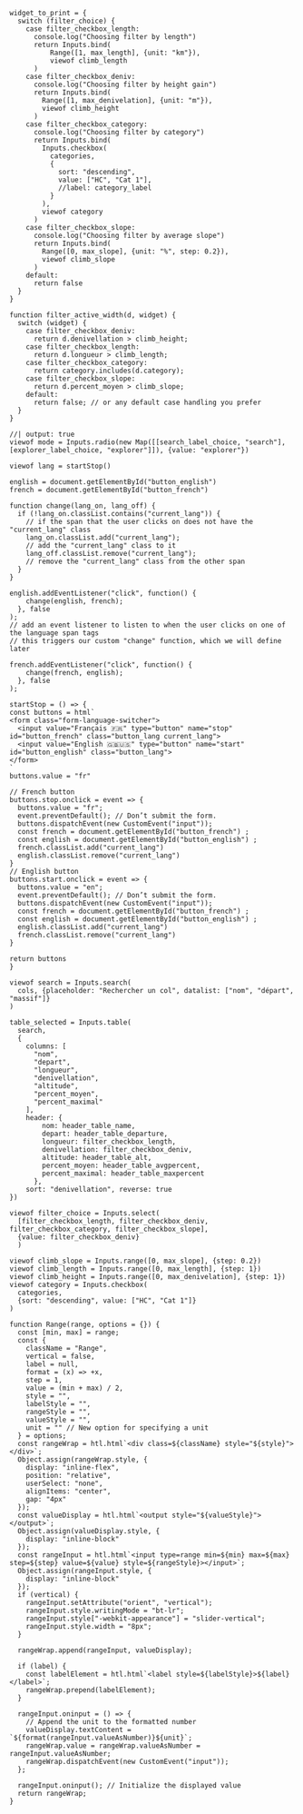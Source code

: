 
```ojs
widget_to_print = {
  switch (filter_choice) {
    case filter_checkbox_length:
      console.log("Choosing filter by length")
      return Inputs.bind(
          Range([1, max_length], {unit: "km"}),
          viewof climb_length
      )
    case filter_checkbox_deniv:
      console.log("Choosing filter by height gain")
      return Inputs.bind(
        Range([1, max_denivelation], {unit: "m"}),
        viewof climb_height
      )
    case filter_checkbox_category:
      console.log("Choosing filter by category")
      return Inputs.bind(
        Inputs.checkbox(
          categories,
          {
            sort: "descending",
            value: ["HC", "Cat 1"],
            //label: category_label
          }
        ),
        viewof category
      )
    case filter_checkbox_slope:
      console.log("Choosing filter by average slope")
      return Inputs.bind(
        Range([0, max_slope], {unit: "%", step: 0.2}),
        viewof climb_slope
      )
    default:
      return false
  }
}

function filter_active_width(d, widget) {
  switch (widget) {
    case filter_checkbox_deniv:
      return d.denivellation > climb_height;
    case filter_checkbox_length:
      return d.longueur > climb_length;
    case filter_checkbox_category:
      return category.includes(d.category);
    case filter_checkbox_slope:
      return d.percent_moyen > climb_slope;
    default:
      return false; // or any default case handling you prefer
  }
}

```


<!---------------------
Visible filters
----------------------->

```ojs
//| output: true
viewof mode = Inputs.radio(new Map([[search_label_choice, "search"], [explorer_label_choice, "explorer"]]), {value: "explorer"})
```


<!------------------
Lang
-------------------->

```ojs
viewof lang = startStop()
```


```ojs
english = document.getElementById("button_english")
french = document.getElementById("button_french")

function change(lang_on, lang_off) {
  if (!lang_on.classList.contains("current_lang")) {
    // if the span that the user clicks on does not have the "current_lang" class
    lang_on.classList.add("current_lang");
    // add the "current_lang" class to it
    lang_off.classList.remove("current_lang");
    // remove the "current_lang" class from the other span
  }
}

english.addEventListener("click", function() {
    change(english, french);
  }, false
);
// add an event listener to listen to when the user clicks on one of the language span tags
// this triggers our custom "change" function, which we will define later

french.addEventListener("click", function() {
    change(french, english);
  }, false
);
```

```ojs
startStop = () => {
const buttons = html`
<form class="form-language-switcher">
  <input value="Français 🇫🇷" type="button" name="stop" id="button_french" class="button_lang current_lang">
  <input value="English 🇬🇧🇺🇸" type="button" name="start" id="button_english" class="button_lang">
</form>
`
buttons.value = "fr"

// French button  
buttons.stop.onclick = event => {
  buttons.value = "fr";
  event.preventDefault(); // Don’t submit the form.
  buttons.dispatchEvent(new CustomEvent("input"));                      
  const french = document.getElementById("button_french") ;
  const english = document.getElementById("button_english") ;
  french.classList.add("current_lang")
  english.classList.remove("current_lang")
}
// English button  
buttons.start.onclick = event => {
  buttons.value = "en";
  event.preventDefault(); // Don’t submit the form.
  buttons.dispatchEvent(new CustomEvent("input")); 
  const french = document.getElementById("button_french") ;
  const english = document.getElementById("button_english") ;
  english.classList.add("current_lang")
  french.classList.remove("current_lang")
}

return buttons
}
```

<!-----------

------------->

```ojs
viewof search = Inputs.search(
  cols, {placeholder: "Rechercher un col", datalist: ["nom", "départ", "massif"]}
)
```

```ojs
table_selected = Inputs.table(
  search,
  {
    columns: [
      "nom",
      "depart",
      "longueur",
      "denivellation",
      "altitude",
      "percent_moyen",
      "percent_maximal"
    ],
    header: {
        nom: header_table_name,
        depart: header_table_departure,
        longueur: filter_checkbox_length,
        denivellation: filter_checkbox_deniv,
        altitude: header_table_alt,
        percent_moyen: header_table_avgpercent,
        percent_maximal: header_table_maxpercent
      },
    sort: "denivellation", reverse: true
})
```


```ojs
viewof filter_choice = Inputs.select(
  [filter_checkbox_length, filter_checkbox_deniv, filter_checkbox_category, filter_checkbox_slope],
  {value: filter_checkbox_deniv}
  )
```


<!--------------------------
Behind the stage filters
--------------------------->

```ojs
viewof climb_slope = Inputs.range([0, max_slope], {step: 0.2})
viewof climb_length = Inputs.range([0, max_length], {step: 1})
viewof climb_height = Inputs.range([0, max_denivelation], {step: 1})
viewof category = Inputs.checkbox(
  categories,
  {sort: "descending", value: ["HC", "Cat 1"]}
)
```


<!-----------------------------
Functions for inputs
------------------------------->


```ojs
function Range(range, options = {}) {
  const [min, max] = range;
  const {
    className = "Range",
    vertical = false,
    label = null,
    format = (x) => +x,
    step = 1,
    value = (min + max) / 2,
    style = "",
    labelStyle = "",
    rangeStyle = "",
    valueStyle = "",
    unit = "" // New option for specifying a unit
  } = options;
  const rangeWrap = htl.html`<div class=${className} style="${style}"></div>`;
  Object.assign(rangeWrap.style, {
    display: "inline-flex",
    position: "relative",
    userSelect: "none",
    alignItems: "center",
    gap: "4px"
  });
  const valueDisplay = htl.html`<output style="${valueStyle}"></output>`;
  Object.assign(valueDisplay.style, {
    display: "inline-block"
  });
  const rangeInput = htl.html`<input type=range min=${min} max=${max} step=${step} value=${value} style=${rangeStyle}></input>`;
  Object.assign(rangeInput.style, {
    display: "inline-block"
  });
  if (vertical) {
    rangeInput.setAttribute("orient", "vertical");
    rangeInput.style.writingMode = "bt-lr";
    rangeInput.style["-webkit-appearance"] = "slider-vertical";
    rangeInput.style.width = "8px";
  }

  rangeWrap.append(rangeInput, valueDisplay);

  if (label) {
    const labelElement = htl.html`<label style=${labelStyle}>${label}</label>`;
    rangeWrap.prepend(labelElement);
  }

  rangeInput.oninput = () => {
    // Append the unit to the formatted number
    valueDisplay.textContent = `${format(rangeInput.valueAsNumber)}${unit}`;
    rangeWrap.value = rangeWrap.valueAsNumber = rangeInput.valueAsNumber;
    rangeWrap.dispatchEvent(new CustomEvent("input"));
  };

  rangeInput.oninput(); // Initialize the displayed value
  return rangeWrap;
}
```
